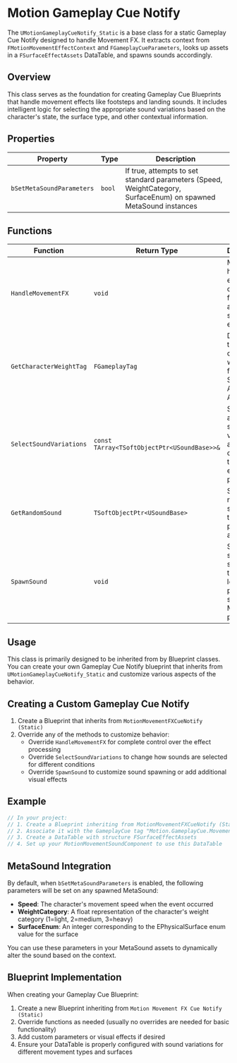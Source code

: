 # Motion Gameplay Cue Notify

The `UMotionGameplayCueNotify_Static` is a base class for a static Gameplay Cue Notify designed to handle Movement FX. It extracts context from `FMotionMovementEffectContext` and `FGameplayCueParameters`, looks up assets in a `FSurfaceEffectAssets` DataTable, and spawns sounds accordingly.

## Overview

This class serves as the foundation for creating Gameplay Cue Blueprints that handle movement effects like footsteps and landing sounds. It includes intelligent logic for selecting the appropriate sound variations based on the character's state, the surface type, and other contextual information.

## Properties

| Property | Type | Description |
|----------|------|-------------|
| `bSetMetaSoundParameters` | `bool` | If true, attempts to set standard parameters (Speed, WeightCategory, SurfaceEnum) on spawned MetaSound instances |

## Functions

| Function | Return Type | Description |
|----------|-------------|-------------|
| `HandleMovementFX` | `void` | Main handler that extracts context, finds assets, and spawns effects |
| `GetCharacterWeightTag` | `FGameplayTag` | Determines the character's weight tag from the Source Actor's ASC |
| `SelectSoundVariations` | `const TArray<TSoftObjectPtr<USoundBase>>&` | Selects the appropriate sound variations array based on context tags and effect profile |
| `GetRandomSound` | `TSoftObjectPtr<USoundBase>` | Selects a random sound from the provided array |
| `SpawnSound` | `void` | Spawns the selected sound at the target location, potentially setting MetaSound parameters |

## Usage

This class is primarily designed to be inherited from by Blueprint classes. You can create your own Gameplay Cue Notify blueprint that inherits from `UMotionGameplayCueNotify_Static` and customize various aspects of the behavior.

## Creating a Custom Gameplay Cue Notify

1. Create a Blueprint that inherits from `MotionMovementFXCueNotify (Static)`
2. Override any of the methods to customize behavior:
   - Override `HandleMovementFX` for complete control over the effect processing
   - Override `SelectSoundVariations` to change how sounds are selected for different conditions
   - Override `SpawnSound` to customize sound spawning or add additional visual effects

## Example

```cpp
// In your project:
// 1. Create a Blueprint inheriting from MotionMovementFXCueNotify (Static)
// 2. Associate it with the GameplayCue tag "Motion.GameplayCue.Movement.FootstepFX"
// 3. Create a DataTable with structure FSurfaceEffectAssets
// 4. Set up your MotionMovementSoundComponent to use this DataTable
```

## MetaSound Integration

By default, when `bSetMetaSoundParameters` is enabled, the following parameters will be set on any spawned MetaSound:

- **Speed**: The character's movement speed when the event occurred
- **WeightCategory**: A float representation of the character's weight category (1=light, 2=medium, 3=heavy)
- **SurfaceEnum**: An integer corresponding to the EPhysicalSurface enum value for the surface

You can use these parameters in your MetaSound assets to dynamically alter the sound based on the context.

## Blueprint Implementation

When creating your Gameplay Cue Blueprint:

1. Create a new Blueprint inheriting from `Motion Movement FX Cue Notify (Static)`
2. Override functions as needed (usually no overrides are needed for basic functionality)
3. Add custom parameters or visual effects if desired
4. Ensure your DataTable is properly configured with sound variations for different movement types and surfaces 